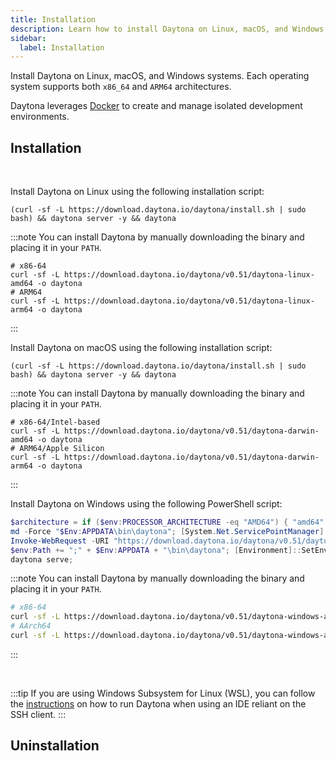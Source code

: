 ```yaml
---
title: Installation
description: Learn how to install Daytona on Linux, macOS, and Windows.
sidebar:
  label: Installation
---
```



Install Daytona on Linux, macOS, and Windows systems.
Each operating system supports both `x86_64` and `ARM64` architectures.

Daytona leverages [Docker](https://docs.docker.com/engine/install/) to create and manage isolated development environments.

## Installation

<br />

<Tabs>
<TabItem label="Linux" icon="linux">

Install Daytona on Linux using the following installation script:

```shell
(curl -sf -L https://download.daytona.io/daytona/install.sh | sudo bash) && daytona server -y && daytona
```

:::note
You can install Daytona by manually downloading the binary and placing it in your `PATH`.

```shell
# x86-64
curl -sf -L https://download.daytona.io/daytona/v0.51/daytona-linux-amd64 -o daytona
# ARM64
curl -sf -L https://download.daytona.io/daytona/v0.51/daytona-linux-arm64 -o daytona
```

:::

</TabItem>
<TabItem label="MacOS" icon="apple">

Install Daytona on macOS using the following installation script:

```shell
(curl -sf -L https://download.daytona.io/daytona/install.sh | sudo bash) && daytona server -y && daytona
```

:::note
You can install Daytona by manually downloading the binary and placing it in your `PATH`.

```shell
# x86-64/Intel-based
curl -sf -L https://download.daytona.io/daytona/v0.51/daytona-darwin-amd64 -o daytona
# ARM64/Apple Silicon
curl -sf -L https://download.daytona.io/daytona/v0.51/daytona-darwin-arm64 -o daytona
```

:::

</TabItem>
<TabItem label="Windows" icon="seti:windows">
Install Daytona on Windows using the following PowerShell script:

```powershell
$architecture = if ($env:PROCESSOR_ARCHITECTURE -eq "AMD64") { "amd64" } else { "arm64" }
md -Force "$Env:APPDATA\bin\daytona"; [System.Net.ServicePointManager]::SecurityProtocol = [System.Net.SecurityProtocolType]'Tls,Tls11,Tls12';
Invoke-WebRequest -URI "https://download.daytona.io/daytona/v0.51/daytona-windows-$architecture.exe" -OutFile "$Env:APPDATA\bin\daytona\daytona.exe";
$env:Path += ";" + $Env:APPDATA + "\bin\daytona"; [Environment]::SetEnvironmentVariable("Path", $env:Path, [System.EnvironmentVariableTarget]::User);
daytona serve;
```

:::note
You can install Daytona by manually downloading the binary and placing it in your `PATH`.

```sh
# x86-64
curl -sf -L https://download.daytona.io/daytona/v0.51/daytona-windows-amd64.exe -o daytona
# AArch64
curl -sf -L https://download.daytona.io/daytona/v0.51/daytona-windows-arm64.exe -o daytona
```

:::

<br />

:::tip
If you are using Windows Subsystem for Linux (WSL), you can follow the [instructions](https://github.com/daytonaio/daytona/issues/282) on how to run Daytona when using an IDE reliant on the SSH client.
:::
</TabItem>
<TabItem label="Homebrew" icon="homebrew">
<Homebrew />
</TabItem>
<TabItem label="Nix" icon="nix">
<Nix />
</TabItem>
</Tabs>

## Uninstallation

<Uninstall />
